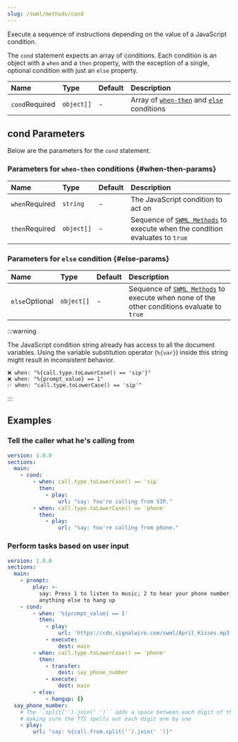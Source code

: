 ```yaml
---
slug: /swml/methods/cond
---
```


Execute a sequence of instructions depending on the value of a JavaScript condition.

The `cond` statement expects an array of conditions. Each condition is an object with a `when` and a `then` property, with the
exception of a single, optional condition with just an `else` property.

| Name                                                 | Type       | Default | Description                                                                     |
|:-----------------------------------------------------|:-----------|:--------|:--------------------------------------------------------------------------------|
| `cond`<span className="required-arg">Required</span> | `object[]` | -       | Array of [`when-then`](#when-then-params) and [`else`](#else-params) conditions |

## **cond Parameters**

Below are the parameters for the `cond` statement.

### **Parameters for `when-then` conditions** {#when-then-params}

| Name                                                 | Type       | Default | Description                                                                                 |
|:-----------------------------------------------------|:-----------|:--------|:--------------------------------------------------------------------------------------------|
| `when`<span className="required-arg">Required</span> | `string`   | -       | The JavaScript condition to act on                                                          |
| `then`<span className="required-arg">Required</span> | `object[]` | -       | Sequence of [`SWML Methods`](./index.mdx) to execute when the condition evaluates to `true` |

### **Parameters for `else` condition** {#else-params}

| Name                                                 | Type       | Default | Description                                                                                               |
|:-----------------------------------------------------|:-----------|:--------|:----------------------------------------------------------------------------------------------------------|
| `else`<span className="optional-arg">Optional</span> | `object[]` | -       | Sequence of [`SWML Methods`](./index.mdx) to execute when none of the other conditions evaluate to `true` |

:::warning

The JavaScript condition string already has access to all the document variables. Using the variable
substitution operator (`%{var}`) inside this string might result in inconsistent behavior.

```
❌ when: "%{call.type.toLowerCase() == 'sip'}"
❌ when: "%{prompt_value} == 1"
✅ when: "call.type.toLowerCase() == 'sip'"
```

:::

## **Examples**

### Tell the caller what he's calling from

```yaml andJson
version: 1.0.0
sections:
  main:
    - cond:
        - when: call.type.toLowerCase() == 'sip'
          then:
            - play:
                url: "say: You're calling from SIP."
        - when: call.type.toLowerCase() == 'phone'
          then:
            - play:
                url: "say: You're calling from phone."
```

### Perform tasks based on user input

```yaml andJson
version: 1.0.0
sections:
  main:
    - prompt:
        play: >-
          say: Press 1 to listen to music; 2 to hear your phone number; and
          anything else to hang up
    - cond:
        - when: '%{prompt_value} == 1'
          then:
            - play:
                url: 'https://cdn.signalwire.com/swml/April_Kisses.mp3'
            - execute:
                dest: main
        - when: call.type.toLowerCase() == 'phone'
          then:
            - transfer:
                dest: say_phone_number
            - execute:
                dest: main
        - else:
            - hangup: {}
  say_phone_number:
    # The `.split('').join(' ')`` adds a space between each digit of the phone number,
    # making sure the TTS spells out each digit one by one
    - play:
        url: "say: %{call.from.split('').join(' ')}"
```

